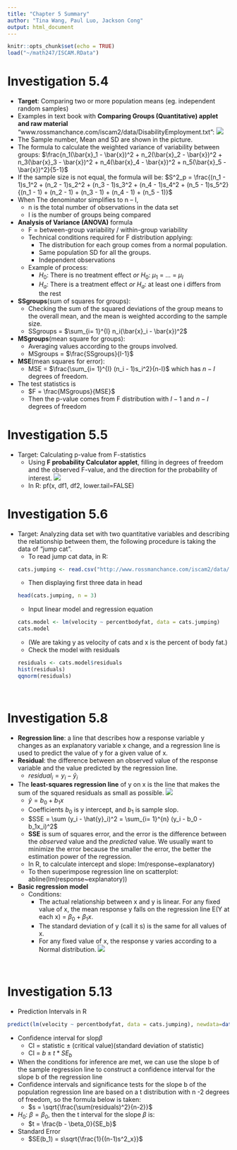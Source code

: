 ```yaml
---
title: "Chapter 5 Summary"
author: "Tina Wang, Paul Luo, Jackson Cong"
output: html_document
---
```


```r
knitr::opts_chunk$set(echo = TRUE)
load("~/math247/ISCAM.RData")
```

# Investigation 5.4
- **Target**: Comparing two or more population means (eg. independent random samples)
- Examples in text book with **Comparing Groups (Quantitative) applet and raw material** “www.rossmanchance.com/iscam2/data/DisabilityEmployment.txt”:
![](./Ch5_1.png)
- The Sample number, Mean and SD are shown in the picture.
- The formula to calculate the weighted variance of variability between groups: $\frac{n_1(\bar{x}_1 - \bar{x})^2 + n_2(\bar{x}_2 - \bar{x})^2 + n_3(\bar{x}_3 - \bar{x})^2 + n_4(\bar{x}_4 - \bar{x})^2 + n_5(\bar{x}_5 - \bar{x})^2}{5-1}$
- If the sample size is not equal, the formula will be: $S^2_p = \frac{(n_1 - 1)s_1^2 + (n_2 - 1)s_2^2 + (n_3 - 1)s_3^2 + (n_4 - 1)s_4^2 + (n_5 - 1)s_5^2}{(n_1 - 1) + (n_2 - 1) + (n_3 - 1) + (n_4 - 1) + (n_5 - 1)}$
- When The denominator simplifies to n – I,
  - n is the total number of observations in the data set
  - I is the number of groups being compared 
  
- **Analysis of Variance (ANOVA)** formula
  - F = between-group variability / within-group variability
  - Technical conditions required for F distribution applying:
    - The distribution for each group comes from a normal population.
    - Same population SD for all the groups.
    - Independent observations
  - Example of process:
    - $H_0$: There is no treatment effect *or* $H_0$: $\mu_1$ = … = $\mu_I$ 
    - $H_a$: There is a treatment effect *or* $H_a$: at least one i differs from the rest
- **SSgroups**(sum of squares for groups):
  - Checking the sum of the squared deviations of the group means to the overall mean, and the mean is weighted according to the sample size.    
  - SSgroups = $\sum_{i= 1}^{I} n_i(\bar{x}_i - \bar{x})^2$
- **MSgroups**(mean square for groups):
	 - Averaging values according to the groups involved.
	 - MSgroups = $\frac{SSgroups}{I-1}$
- **MSE**(mean squares for error): 
  - MSE = $\frac{\sum_{i= 1}^{I} (n_i - 1)s_i^2}{n-I}$ which has $n-I$ degrees of freedom.
- The test statistics is
  - $F = \frac{MSgroups}{MSE}$
  - Then the p-value comes from F distribution with $I − 1$ and $n − I$ degrees of freedom


# Investigation 5.5
- Target: Calculating p-value from F-statistics
  - Using **F probability Calculator applet**, filling in degrees of freedom and the observed F-value, and the direction for the probability of interest. 
  ![](./Ch5_2.png)
  - In R: pf(x, df1, df2, lower.tail=FALSE)

# Investigation 5.6
- Target: Analyzing data set with two quantitative variables and describing the relationship between them, the following procedure is taking the data of “jump cat”. 
  - To read jump cat data, in R:
```r
cats.jumping <- read.csv("http://www.rossmanchance.com/iscam2/data/CatJumping.txt", sep = "")
```
  - Then displaying first three data in head
```r
head(cats.jumping, n = 3)
```

  - Input linear model and regression equation
```r
cats.model <- lm(velocity ~ percentbodyfat, data = cats.jumping) 
cats.model
```
  - (We are taking y as velocity of cats and x is the percent of body fat.)
  - Check the model with residuals
```r
residuals <- cats.model$residuals
hist(residuals) 
qqnorm(residuals)
```
<br>

# Investigation 5.8
- **Regression line**: a line that describes how a response variable y changes as an explanatory variable x change, and a regression line is used to predict the value of y for a given value of x.
- **Residual**: the difference between an observed value of the response variable and the value predicted by the regression line. 
  - $residual_i = y_i - \hat{y}_i$
- The **least-squares regression line** of y on x is the line that makes the sum of the squared residuals as small as possible. 
![](./Ch5_3.png)
  - $\hat{y} = b_0 + b_1x$
  - Coefficients $b_0$ is y intercept, and $b_1$ is sample slop. 
  - $SSE = \sum (y_i - \hat{y}_i)^2 = \sum_{i= 1}^{n} (y_i - b_0 - b_1x_i)^2$
  - **SSE** is sum of squares error, and the error is the difference between the *observed* value and the *predicted* value. We usually want to minimize the error because the smaller the error, the better the estimation power of the regression. 
  - In R, to calculate intercept and slope: lm(response~explanatory)
  - To then superimpose regression line on scatterplot: abline(lm(response~explanatory))
- **Basic regression model**
  - Conditions:
    - The actual relationship between x and y is linear. For any fixed value of x, the mean response y falls on the regression line E(Y at each x) = $\beta_0 + \beta_1x$. 
    - The standard deviation of y (call it s) is the same for all values of x. 
    - For any fixed value of x, the response y varies according to a Normal distribution.
    ![](./Ch5_4.png)

<br>

# Investigation 5.13
- Prediction Intervals in R
```r
predict(lm(velocity ~ percentbodyfat, data = cats.jumping), newdata=data.frame(percentbodyfat=25), interval="prediction")
```
- Confidence interval for slop$\beta$
  - CI = statistic $\pm$ (critical value)(standard deviation of statistic)
  - CI = $b \pm t*SE_b$
- When the conditions for inference are met, we can use the slope b of the sample regression line to construct a confidence interval for the slope b of the regression line
- Confidence intervals and significance tests for the slope b of the population regression line are based on a t distribution with n -2 degrees of freedom, so the formula below is taken:
  - $s = \sqrt{\frac{\sum(residuals)^2}{n-2}}$
- $H_0$: $\beta = \beta_0$, then the t interval for the slope $\beta$ is: 
  - $t = \frac{b - \beta_0}{SE_b}$
- Standard Error
  - $SE(b_1) = s\sqrt{\frac{1}{(n-1)s^2_x}}$
